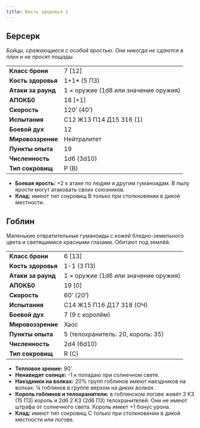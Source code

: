 ```yaml
---
title: Кость здоровья 1
---
```


## Берсерк

_Бойцы, сражающиеся с особой яростью. Они никогда не сдаются в плен и не просят пощады._

|                    |                                      |
| :----------------- | :----------------------------------- |
| **Класс брони**    | 7 [12]                               |
| **Кость здоровья** | 1+1\* (5 ПЗ)                         |
| **Атаки за раунд** | 1 × оружие (1d8 или значение оружия) |
| **АПОКБ0**         | 18 [+1]                              |
| **Скорость**       | 120’ (40’)                           |
| **Испытания**      | C12 Ж13 П14 Д15 З16 (1)              |
| **Боевой дух**     | 12                                   |
| **Мировоззрение**  | Нейтралитет                          |
| **Пункты опыта**   | 19                                   |
| **Численность**    | 1d6 (3d10)                           |
| **Тип сокровищ**   | P (B)                                |

- **Боевая ярость:** +2 к атаке по людям и другим гуманоидам. В пылу ярости могут атаковать своих союзников.
- **Клад:** имеют тип сокровищ B только при столкновении в дикой местности.

## Гоблин

Маленькие отвратительные гуманоиды с кожей бледно-земельного цвета и светящимися красными глазами. Обитают под землёй.

|                    |                                      |
| :----------------- | :----------------------------------- |
| **Класс брони**    | 6 [13]                               |
| **Кость здоровья** | 1-1 (3 ПЗ)                           |
| **Атаки за раунд** | 1 × оружие (1d6 или значение оружия) |
| **АПОКБ0**         | 19 [0]                               |
| **Скорость**       | 60’ (20’)                            |
| **Испытания**      | C14 Ж15 П16 Д17 З18 (ОЧ)             |
| **Боевой дух**     | 7 (9 с королём)                      |
| **Мировоззрение**  | Хаос                                 |
| **Пункты опыта**   | 5 (телохранитель: 20, король: 35)    |
| **Численность**    | 2d4 (6d10)                           |
| **Тип сокровищ**   | R (C)                                |

- **Тепловое зрение:** 90’.
- **Ненавидят солнце:** -1 к попадаю при солнечном свете.
- **Наездники на волках:** 20% групп гоблинов имеют наездников на волках: ¼ гоблинов в группе верхом на _диких волках_.
- **Король гоблинов и телохранители:** в гоблинском логове живёт 3 КЗ (15 ПЗ) король и 2d6 2 КЗ (2d6 ПЗ) телохранителей. Они не имеют штрафа от солнечного света. Король имеет +1 бонус урона.
- **Клад:** имеют тип сокровищ C только при столкновении в дикой местности или логове.
